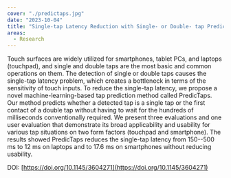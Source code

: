 ```yaml
---
cover: "./predictaps.jpg"
date: "2023-10-04"
title: "Single-tap Latency Reduction with Single- or Double- tap Prediction"
areas:
  - Research
---
```



Touch surfaces are widely utilized for smartphones, tablet PCs, and laptops (touchpad), and single and double taps are the most basic and common operations on them. The detection of single or double taps causes the single-tap latency problem, which creates a bottleneck in terms of the sensitivity of touch inputs. 
To reduce the single-tap latency, we propose a novel machine-learning-based tap prediction method called PredicTaps. Our method predicts whether a detected tap is a single tap or the first contact of a double tap without having to wait for the hundreds of milliseconds conventionally required. We present three evaluations and one user evaluation that demonstrate its broad applicability and usability for various tap situations on two form factors (touchpad and smartphone). 
The results showed PredicTaps reduces the single-tap latency from 150--500 ms to 12 ms on laptops and to 17.6 ms on smartphones without reducing usability.


DOI: [https://doi.org/10.1145/3604271](https://doi.org/10.1145/3604271)
